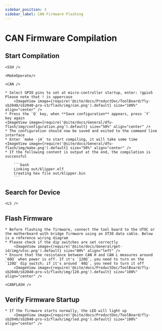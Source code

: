 ```yaml
---
sidebar_position: 3
sidebar_label: CAN Firmware Flashing
---
```




# CAN Firmware Compilation

## Start Compilation

    <SSH />

    <MakeOperate/>

    <CAN />

    * Select GPIO pins to set at micro-controller startup, enter: !gpio5 Please note that ! is uppercase
        <ImageView image={require('@site/docs/ProductDoc/ToolBoard/fly-sb2040/sb2040-pro-v3/flash/img/can.png').default} size="100%" align="center" />
    * Press the `Q` key, when **Save configuration** appears, press `Y` key again
    <ImageView image={require('@site/docs/General/dfu-flash/img/configuration.png').default} size="50%" align="center" />
    * The configuration should now be saved and exited to the command line interface
    * Enter `make -j4` to start compiling, it will take some time
    <ImageView image={require('@site/docs/General/dfu-flash/img/make.png').default} size="50%" align="center" />
    * If the following content is output at the end, the compilation is successful

        ```bash
        Linking out/klipper.elf
        Creating hex file out/klipper.bin
        ```

## Search for Device

    <LS />


## Flash Firmware

    * Before flashing the firmware, connect the tool board to the UTOC or the motherboard with bridge firmware using an XT30 data cable. Below is a reference wiring diagram
    * Please check if the dip switches are set correctly
        <ImageView image={require('@site/docs/General/get-id/img/utoc.png').default} size="80%" align="left" />
    * Ensure that the resistance between CAN H and CAN L measures around `60Ω` when power is off. If it's `120Ω`, you need to turn on the `120Ω` dip switch; if it's around `40Ω`, you need to turn it off
        <ImageView image={require('@site/docs/ProductDoc/ToolBoard/fly-sb2040/sb2040-pro-v3/flash/img/120.png').default} size="100%" align="center" />

    <CANFLASH />

## Verify Firmware Startup

    * If the firmware starts normally, the LED will light up
        <ImageView image={require('@site/docs/ProductDoc/ToolBoard/fly-sb2040/sb2040-pro-v3/flash/img/led.png').default} size="100%" align="center" />